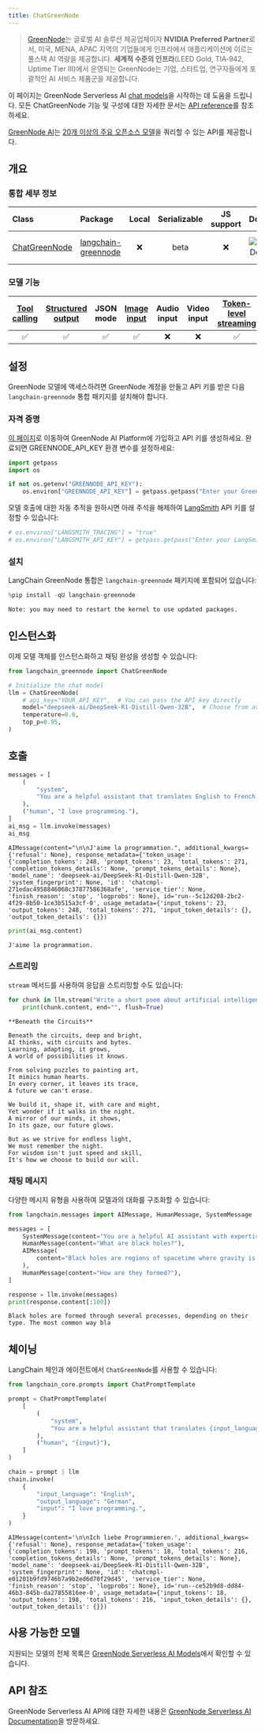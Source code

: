 ```yaml
---
title: ChatGreenNode
---
```


>[GreenNode](https://greennode.ai/)는 글로벌 AI 솔루션 제공업체이자 **NVIDIA Preferred Partner**로서, 미국, MENA, APAC 지역의 기업들에게 인프라에서 애플리케이션에 이르는 풀스택 AI 역량을 제공합니다. **세계적 수준의 인프라**(LEED Gold, TIA‑942, Uptime Tier III)에서 운영되는 GreenNode는 기업, 스타트업, 연구자들에게 포괄적인 AI 서비스 제품군을 제공합니다.

이 페이지는 GreenNode Serverless AI [chat models](/oss/langchain/models)을 시작하는 데 도움을 드립니다. 모든 ChatGreenNode 기능 및 구성에 대한 자세한 문서는 [API reference](https://python.langchain.com/api_reference/greennode/chat_models/langchain_greennode.chat_models.ChatGreenNode.html)를 참조하세요.

[GreenNode AI](https://greennode.ai/)는 [20개 이상의 주요 오픈소스 모델](https://aiplatform.console.greennode.ai/models)을 쿼리할 수 있는 API를 제공합니다.

## 개요

### 통합 세부 정보

| Class | Package | Local | Serializable | JS support | Downloads | Version |
| :--- | :--- | :---: | :---: |  :---: | :---: | :---: |
| [ChatGreenNode](https://python.langchain.com/api_reference/greennode/chat_models/langchain_greennode.chat_models.ChatGreenNode.html) | [langchain-greennode](https://python.langchain.com/api_reference/greennode/index.html) | ❌ | beta | ❌ | ![PyPI - Downloads](https://img.shields.io/pypi/dm/langchain-greennode?style=flat-square&label=%20) | ![PyPI - Version](https://img.shields.io/pypi/v/langchain-greennode?style=flat-square&label=%20) |

### 모델 기능

| [Tool calling](/oss/langchain/tools) | [Structured output](/oss/langchain/structured-output) | JSON mode | [Image input](/oss/langchain/messages#multimodal) | Audio input | Video input | [Token-level streaming](/oss/langchain/streaming#llm-tokens) | Native async | [Token usage](/oss/langchain/models#token-usage) | [Logprobs](/oss/langchain/models#log-probabilities) |
| :---: | :---: | :---: | :---: |  :---: | :---: | :---: | :---: | :---: | :---: |
| ✅ | ✅ | ✅ | ✅ | ❌ | ❌ | ✅ | ✅ | ✅ | ❌ |

## 설정

GreenNode 모델에 액세스하려면 GreenNode 계정을 만들고 API 키를 받은 다음 `langchain-greennode` 통합 패키지를 설치해야 합니다.

### 자격 증명

[이 페이지](https://aiplatform.console.greennode.ai/api-keys)로 이동하여 GreenNode AI Platform에 가입하고 API 키를 생성하세요. 완료되면 GREENNODE_API_KEY 환경 변수를 설정하세요:

```python
import getpass
import os

if not os.getenv("GREENNODE_API_KEY"):
    os.environ["GREENNODE_API_KEY"] = getpass.getpass("Enter your GreenNode API key: ")
```

모델 호출에 대한 자동 추적을 원하시면 아래 주석을 해제하여 [LangSmith](https://docs.smith.langchain.com/) API 키를 설정할 수 있습니다:

```python
# os.environ["LANGSMITH_TRACING"] = "true"
# os.environ["LANGSMITH_API_KEY"] = getpass.getpass("Enter your LangSmith API key: ")
```

### 설치

LangChain GreenNode 통합은 `langchain-greennode` 패키지에 포함되어 있습니다:

```python
%pip install -qU langchain-greennode
```

```output
Note: you may need to restart the kernel to use updated packages.
```

## 인스턴스화

이제 모델 객체를 인스턴스화하고 채팅 완성을 생성할 수 있습니다:

```python
from langchain_greennode import ChatGreenNode

# Initialize the chat model
llm = ChatGreenNode(
    # api_key="YOUR_API_KEY",  # You can pass the API key directly
    model="deepseek-ai/DeepSeek-R1-Distill-Qwen-32B",  # Choose from available models
    temperature=0.6,
    top_p=0.95,
)
```

## 호출

```python
messages = [
    (
        "system",
        "You are a helpful assistant that translates English to French. Translate the user sentence.",
    ),
    ("human", "I love programming."),
]
ai_msg = llm.invoke(messages)
ai_msg
```

```output
AIMessage(content="\n\nJ'aime la programmation.", additional_kwargs={'refusal': None}, response_metadata={'token_usage': {'completion_tokens': 248, 'prompt_tokens': 23, 'total_tokens': 271, 'completion_tokens_details': None, 'prompt_tokens_details': None}, 'model_name': 'deepseek-ai/DeepSeek-R1-Distill-Qwen-32B', 'system_fingerprint': None, 'id': 'chatcmpl-271edac4958846068c37877586368afe', 'service_tier': None, 'finish_reason': 'stop', 'logprobs': None}, id='run--5c12d208-2bc2-4f29-8b50-1ce3b515a3cf-0', usage_metadata={'input_tokens': 23, 'output_tokens': 248, 'total_tokens': 271, 'input_token_details': {}, 'output_token_details': {}})
```

```python
print(ai_msg.content)
```

```output
J'aime la programmation.
```

### 스트리밍

`stream` 메서드를 사용하여 응답을 스트리밍할 수도 있습니다:

```python
for chunk in llm.stream("Write a short poem about artificial intelligence"):
    print(chunk.content, end="", flush=True)
```

```output
**Beneath the Circuits**

Beneath the circuits, deep and bright,
AI thinks, with circuits and bytes.
Learning, adapting, it grows,
A world of possibilities it knows.

From solving puzzles to painting art,
It mimics human hearts.
In every corner, it leaves its trace,
A future we can't erase.

We build it, shape it, with care and might,
Yet wonder if it walks in the night.
A mirror of our minds, it shows,
In its gaze, our future glows.

But as we strive for endless light,
We must remember the night.
For wisdom isn't just speed and skill,
It's how we choose to build our will.
```

### 채팅 메시지

다양한 메시지 유형을 사용하여 모델과의 대화를 구조화할 수 있습니다:

```python
from langchain.messages import AIMessage, HumanMessage, SystemMessage

messages = [
    SystemMessage(content="You are a helpful AI assistant with expertise in science."),
    HumanMessage(content="What are black holes?"),
    AIMessage(
        content="Black holes are regions of spacetime where gravity is so strong that nothing, including light, can escape from them."
    ),
    HumanMessage(content="How are they formed?"),
]

response = llm.invoke(messages)
print(response.content[:100])
```

```output
Black holes are formed through several processes, depending on their type. The most common way bla
```

## 체이닝

LangChain 체인과 에이전트에서 `ChatGreenNode`를 사용할 수 있습니다:

```python
from langchain_core.prompts import ChatPromptTemplate

prompt = ChatPromptTemplate(
    [
        (
            "system",
            "You are a helpful assistant that translates {input_language} to {output_language}.",
        ),
        ("human", "{input}"),
    ]
)

chain = prompt | llm
chain.invoke(
    {
        "input_language": "English",
        "output_language": "German",
        "input": "I love programming.",
    }
)
```

```output
AIMessage(content='\n\nIch liebe Programmieren.', additional_kwargs={'refusal': None}, response_metadata={'token_usage': {'completion_tokens': 198, 'prompt_tokens': 18, 'total_tokens': 216, 'completion_tokens_details': None, 'prompt_tokens_details': None}, 'model_name': 'deepseek-ai/DeepSeek-R1-Distill-Qwen-32B', 'system_fingerprint': None, 'id': 'chatcmpl-e01201b9fd9746b7a9b2ed6d70f29d45', 'service_tier': None, 'finish_reason': 'stop', 'logprobs': None}, id='run--ce52b9d8-dd84-46b3-845b-da27855816ee-0', usage_metadata={'input_tokens': 18, 'output_tokens': 198, 'total_tokens': 216, 'input_token_details': {}, 'output_token_details': {}})
```

## 사용 가능한 모델

지원되는 모델의 전체 목록은 [GreenNode Serverless AI Models](https://greennode.ai/product/model-as-a-service)에서 확인할 수 있습니다.

## API 참조

GreenNode Serverless AI API에 대한 자세한 내용은 [GreenNode Serverless AI Documentation](https://helpdesk.greennode.ai/portal/en/kb/articles/greennode-maas-api)을 방문하세요.

